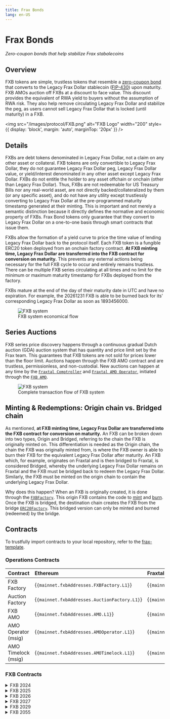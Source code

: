 ```yaml
---
title: Frax Bonds
lang: en-US
---
```


# Frax Bonds
*Zero-coupon bonds that help stabilize Frax stabalecoins*

## Overview
FXB tokens are simple, trustless tokens that resemble a [zero-coupon bond](https://www.investopedia.com/terms/z/zero-couponbond.asp) that converts to the Legacy Frax Dollar stablecoin ([FIP-430](https://gov.frax.finance/t/fip-430-preparation-for-frxusd-payment-stablecoin-charter-compliance/3698)) upon maturity. FXB AMOs auction off FXBs at a discount to face value. This discount provides the equivalent of RWA yield to buyers without the assumption of RWA risk. They also help remove circulating Legacy Frax Dollar and stabilize the peg, as users cannot sell Legacy Frax Dollar that is locked (until maturity) in a FXB.

<img
  src="/images/protocol/FXB.png"
  alt="FXB Logo"
  width="200"
  style={{ display: 'block', margin: 'auto', marginTop: '20px' }}
/>

## Details
FXBs are debt tokens denominated in Legacy Frax Dollar, not a claim on any other asset or collateral. FXB tokens are only convertible to Legacy Frax Dollar, they do not guarantee Legacy Frax Dollar peg, Legacy Frax Dollar value, or yield/interest denominated in any other asset except Legacy Frax Dollar. FXBs do not entitle the holder to any asset offchain or onchain (other than Legacy Frax Dollar). Thus, FXBs are not redeemable for US Treasury Bills nor any real-world asset, are not directly backed/collateralized by them (or any specific asset), and do not have any utility except trustlessly converting to Legacy Frax Dollar at the pre-programmed maturity timestamp generated at their minting. This is important and not merely a semantic distinction because it directly defines the normative and economic property of FXBs. Frax Bond tokens only guarantee that they convert to Legacy Frax Dollar on a one-to-one basis through smart contracts that issue them.

FXBs allow the formation of a yield curve to price the time value of lending Legacy Frax Dollar back to the protocol itself. Each FXB token is a fungible ERC20 token deployed from an onchain factory contract. **At FXB minting time, Legacy Frax Dollar are transferred into the FXB contract for conversion on maturity.**  This prevents any external actions being necessary for the full FXB cycle to occur and entirely remains trustless. There can be multiple FXB series circulating at all times and no limit for the minimum or maximum maturity timestamp for FXBs deployed from the factory.

FXBs mature at the end of the day of their maturity date in UTC and have no expiration.  For example, the 20261231 FXB is able to be burned back for its' corresponding Legacy Frax Dollar as soon as 1893456000.

<figure style={{ textAlign: 'center', marginTop: '20px' }}>
  <img
    src="/images/protocol/FXB-Black.png"
    alt="FXB system"
    style={{ display: 'block', margin: 'auto' }}
  />
  <figcaption style={{ marginTop: '10px', fontSize: '14px', color: '#555' }}>
    FXB system economical flow
  </figcaption>
</figure>


## Series Auctions
FXB series price discovery happens through a continuous gradual Dutch auction (GDA) auction system that has quantity and price limit set by the Frax team.  This guarantees that FXB tokens are not sold for prices lower than the floor limit. Auctions happen through the FXB AMO contract and are trustless, permissionless, and non-custodial.
New auctions can happen at any time by the [`Fraxtal Comptroller`](https://fraxscan.com/address/0xC4EB45d80DC1F079045E75D5d55de8eD1c1090E6) and [`Fraxtal AMO Operator`](https://fraxscan.com/address/0x5f25218ed9474b721d6a38c115107428E832fA2E), initiated through the [`FXB AMO`](https://fraxscan.com/address/0xE6ed07952dC9993DD52c6d991Fa809C00eBE58a3).

<figure style={{ textAlign: 'center', marginTop: '20px' }}>
  <img
    src="/images/protocol/FXB-AMO-Black.png"
    alt="FXB system"
    style={{ display: 'block', margin: 'auto' }}
  />
  <figcaption style={{ marginTop: '10px', fontSize: '14px', color: '#555' }}>
    Complete transaction flow of FXB system
  </figcaption>
</figure>


## Minting & Redemptions: Origin chain vs. Bridged chain
As mentioned, **at FXB minting time, Legacy Frax Dollar are transferred into the FXB contract for conversion on maturity.**  An FXB can be broken down into two types, Origin and Bridged, referring to the chain the FXB is originally minted on.  This differentiation is needed as the Origin chain, the chain the FXB was originally minted from, is where the FXB owner is able to burn their FXB for the equivalent Legacy Frax Dollar after maturity.  An FXB which, for example, originates on Fraxtal and is then bridged to Fraxtal, is considered Bridged, whereby the underlying Legacy Frax Dollar remains on Fraxtal and the FXB must be bridged back to redeem the Legacy Frax Dollar.  Similarly, the FXB must be minted on the origin chain to contain the underlying Legacy Frax Dollar.

Why does this happen?  When an FXB is originally created, it is done through the [`FXBFactory`](https://github.com/FraxFinance/dev-frax-bonds/blob/develop/src/contracts/FXBFactory.sol).  This origin FXB contains the code to [mint](https://github.com/FraxFinance/dev-frax-bonds/blob/3608454b1e8a83b77b60afbd7ca541e2594bb1cd/src/contracts/FXB.sol#L110-L114) and [burn](https://github.com/FraxFinance/dev-frax-bonds/blob/3608454b1e8a83b77b60afbd7ca541e2594bb1cd/src/contracts/FXB.sol#L130-L134).  Once the FXB is bridged, the destination chain creates the FXB from the bridge [`ERC20Factory`](https://etherscan.io/address/0x6ca98f43719231d38f6426db64c7f3d5c7ce7876#code).  This bridged version can only be minted and burned (redeemed) by the bridge.

## Contracts
To trustfully import contracts to your local repository, refer to the [frax-template](https://github.com/fraxfinance/frax-template).

### Operations Contracts

| Contract            | Ethereum                                               | Fraxtal                                                |
| :------------------ | :----------------------------------------------------- | :----------------------------------------------------- |
| FXB Factory         | {<code>{mainnet.fxbAddresses.FXBFactory.L1}</code>}    | {<code>{mainnet.fxbAddresses.FXBFactory.L2}</code>}    |
| Auction Factory     | {<code>{mainnet.fxbAddresses.AuctionFactory.L1}</code>}| {<code>{mainnet.fxbAddresses.AuctionFactory.L2}</code>}|
| FXB AMO             | {<code>{mainnet.fxbAddresses.AMO.L1}</code>}           | {<code>{mainnet.fxbAddresses.AMO.L2}</code>}           |
| AMO Operator (msig) | {<code>{mainnet.fxbAddresses.AMOOperator.L1}</code>}   | {<code>{mainnet.fxbAddresses.AMOOperator.L2}</code>}   |
| AMO Timelock (msig) | {<code>{mainnet.fxbAddresses.AMOTimelock.L1}</code>}   | {<code>{mainnet.fxbAddresses.AMOTimelock.L2}</code>}   |

### FXB Contracts
<details>
<summary>FXB 2024</summary>
- **Origin Chain:** Ethereum<br />
- **Maturity Date:** December 31, 2024

| Contract  | Ethereum                                               | Fraxtal                                                |
| :-------- | :----------------------------------------------------- | :----------------------------------------------------- |
| Token     | {<code>{mainnet.fxbAddresses.FXB2024.L1}</code>}       | {<code>{mainnet.fxbAddresses.FXB2024.L2}</code>}       |
| Auction   | {<code>{mainnet.fxbAddresses.FXB2024Auction.L1}</code>}| {<code>{mainnet.fxbAddresses.FXB2024Auction.L2}</code>}|
| Oracle    | {<code>{mainnet.fxbAddresses.FXB2024Oracle.L1}</code>} | {<code>{mainnet.fxbAddresses.FXB2024Oracle.L2}</code>} |
</details>
<details>
<summary>FXB 2025</summary>
- **Origin Chain:** Fraxtal<br />
- **Maturity Date:** December 31, 2025

| Contract  | Ethereum                                               | Fraxtal                                                |
| :-------- | :----------------------------------------------------- | :----------------------------------------------------- |
| Token     | {<code>{mainnet.fxbAddresses.FXB2025.L1}</code>}       | {<code>{mainnet.fxbAddresses.FXB2025.L2}</code>}       |
| Auction   | {<code>{mainnet.fxbAddresses.FXB2025Auction.L1}</code>}| {<code>{mainnet.fxbAddresses.FXB2025Auction.L2}</code>}|
| Oracle    | {<code>{mainnet.fxbAddresses.FXB2025Oracle.L1}</code>} | {<code>{mainnet.fxbAddresses.FXB2025Oracle.L2}</code>} |
</details>
<details>
<summary>FXB 2026</summary>
- **Origin Chain:** Ethereum<br />
- **Maturity Date:** December 31, 2026

| Contract  | Ethereum                                               | Fraxtal                                                |
| :-------- | :----------------------------------------------------- | :----------------------------------------------------- |
| Token     | {<code>{mainnet.fxbAddresses.FXB2026.L1}</code>}       | {<code>{mainnet.fxbAddresses.FXB2026.L2}</code>}       |
| Auction   | {<code>{mainnet.fxbAddresses.FXB2026Auction.L1}</code>}| {<code>{mainnet.fxbAddresses.FXB2026Auction.L2}</code>}|
| Oracle    | {<code>{mainnet.fxbAddresses.FXB2026Oracle.L1}</code>} | {<code>{mainnet.fxbAddresses.FXB2026Oracle.L2}</code>} |
</details>
<details>
<summary>FXB 2027</summary>
- **Origin Chain:** Fraxtal<br />
- **Maturity Date:** December 31, 2027

| Contract  | Ethereum                                               | Fraxtal                                                |
| :-------- | :----------------------------------------------------- | :----------------------------------------------------- |
| Token     | {<code>{mainnet.fxbAddresses.FXB2027.L1}</code>}       | {<code>{mainnet.fxbAddresses.FXB2027.L2}</code>}       |
| Auction   | {<code>{mainnet.fxbAddresses.FXB2027Auction.L1}</code>}| {<code>{mainnet.fxbAddresses.FXB2027Auction.L2}</code>}|
| Oracle    | {<code>{mainnet.fxbAddresses.FXB2027Oracle.L1}</code>} | {<code>{mainnet.fxbAddresses.FXB2027Oracle.L2}</code>} |
</details>
<details>
<summary>FXB 2029</summary>
- **Origin Chain:** Fraxtal<br />
- **Maturity Date:** December 31, 2029

| Contract  | Ethereum                                               | Fraxtal                                                |
| :-------- | :----------------------------------------------------- | :----------------------------------------------------- |
| Token     | {<code>{mainnet.fxbAddresses.FXB2029.L1}</code>}       | {<code>{mainnet.fxbAddresses.FXB2029.L2}</code>}       |
| Auction   | {<code>{mainnet.fxbAddresses.FXB2029Auction.L1}</code>}| {<code>{mainnet.fxbAddresses.FXB2029Auction.L2}</code>}|
| Oracle    | {<code>{mainnet.fxbAddresses.FXB2029Oracle.L1}</code>} | {<code>{mainnet.fxbAddresses.FXB2029Oracle.L2}</code>} |
</details>
<details>
<summary>FXB 2055</summary>
- **Origin Chain:** Fraxtal<br />
- **Maturity Date:** December 31, 2055

| Contract  | Ethereum                                               | Fraxtal                                                |
| :-------- | :----------------------------------------------------- | :----------------------------------------------------- |
| Token     | {<code>{mainnet.fxbAddresses.FXB2055.L1}</code>}       | {<code>{mainnet.fxbAddresses.FXB2055.L2}</code>}       |
| Auction   | {<code>{mainnet.fxbAddresses.FXB2055Auction.L1}</code>}| {<code>{mainnet.fxbAddresses.FXB2055Auction.L2}</code>}|
| Oracle    | {<code>{mainnet.fxbAddresses.FXB2055Oracle.L1}</code>} | {<code>{mainnet.fxbAddresses.FXB2055Oracle.L2}</code>} |
</details>

